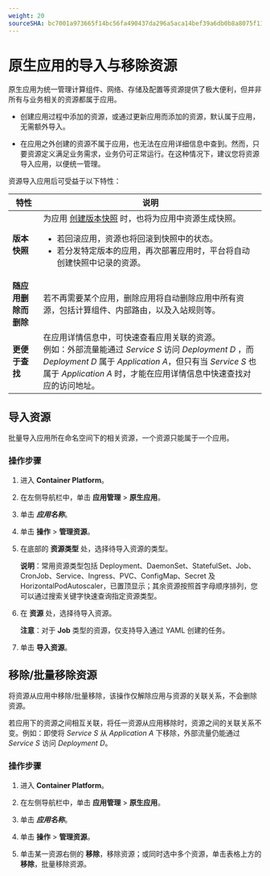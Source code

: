 ```yaml
---
weight: 20
sourceSHA: bc7001a973665f14bc56fa490437da296a5aca14bef39a6db0b8a8075f113b49
---
```


# 原生应用的导入与移除资源

原生应用为统一管理计算组件、网络、存储及配置等资源提供了极大便利，但并非所有与业务相关的资源都属于应用。

- 创建应用过程中添加的资源，或通过更新应用而添加的资源，默认属于应用，无需额外导入。

- 在应用之外创建的资源不属于应用，也无法在应用详细信息中查到。然而，只要资源定义满足业务需求，业务仍可正常运行。在这种情况下，建议您将资源导入应用，以便统一管理。

资源导入应用后可受益于以下特性：

| 特性                      | 说明                                                                                                                                                                                                                                                                                                                                                                                                                                              |
| ---------------------------- | -------------------------------------------------------------------------------------------------------------------------------------------------------------------------------------------------------------------------------------------------------------------------------------------------------------------------------------------------------------------------------------------------------------------------------------------------------- |
| **版本快照**         | 为应用 [创建版本快照](./version.mdx) 时，也将为应用中资源生成快照。 <ul><li>若回滚应用，资源也将回滚到快照中的状态。</li><li>若分发特定版本的应用，再次部署应用时，平台将自动创建快照中记录的资源。</li></ul> |
| **随应用删除而删除** | 若不再需要某个应用，删除应用将自动删除应用中所有资源，包括计算组件、内部路由，以及入站规则等。                                                                                                                                                                                                                                              |
| **更便于查找**           | 在应用详情信息中，可快速查看应用关联的资源。<br />例如：外部流量能通过 *Service S* 访问 *Deployment D* ，而 *Deployment D* 属于 *Application A*，但只有当 *Service S* 也属于 *Application A* 时，才能在应用详情信息中快速查找对应的访问地址。                                                                                |

## 导入资源

批量导入应用所在命名空间下的相关资源，一个资源只能属于一个应用。

### 操作步骤

1. 进入 **Container Platform**。

2. 在左侧导航栏中，单击 **应用管理** > **原生应用**。

3. 单击 ***应用名称***。

4. 单击 **操作** > **管理资源**。

5. 在底部的 **资源类型** 处，选择待导入资源的类型。

   **说明**：常用资源类型包括 Deployment、DaemonSet、StatefulSet、Job、CronJob、Service、Ingress、PVC、ConfigMap、Secret 及 HorizontalPodAutoscaler，已置顶显示；其余资源按照首字母顺序排列，您可以通过搜索关键字快速查询指定资源类型。

6. 在 **资源** 处，选择待导入资源。

   **注意**：对于 **Job** 类型的资源，仅支持导入通过 YAML 创建的任务。

7. 单击 **导入资源**。

## 移除/批量移除资源

将资源从应用中移除/批量移除，该操作仅解除应用与资源的关联关系，不会删除资源。

若应用下的资源之间相互关联，将任一资源从应用移除时，资源之间的关联关系不变。例如：即使将 *Service S* 从 *Application A* 下移除，外部流量仍能通过 *Service S* 访问 *Deployment D*。

### 操作步骤

1. 进入 **Container Platform**。

2. 在左侧导航栏中，单击 **应用管理** > **原生应用**。

3. 单击 ***应用名称***。

4. 单击 **操作** > **管理资源**。

5. 单击某一资源右侧的 **移除**，移除资源；或同时选中多个资源，单击表格上方的 **移除**，批量移除资源。

